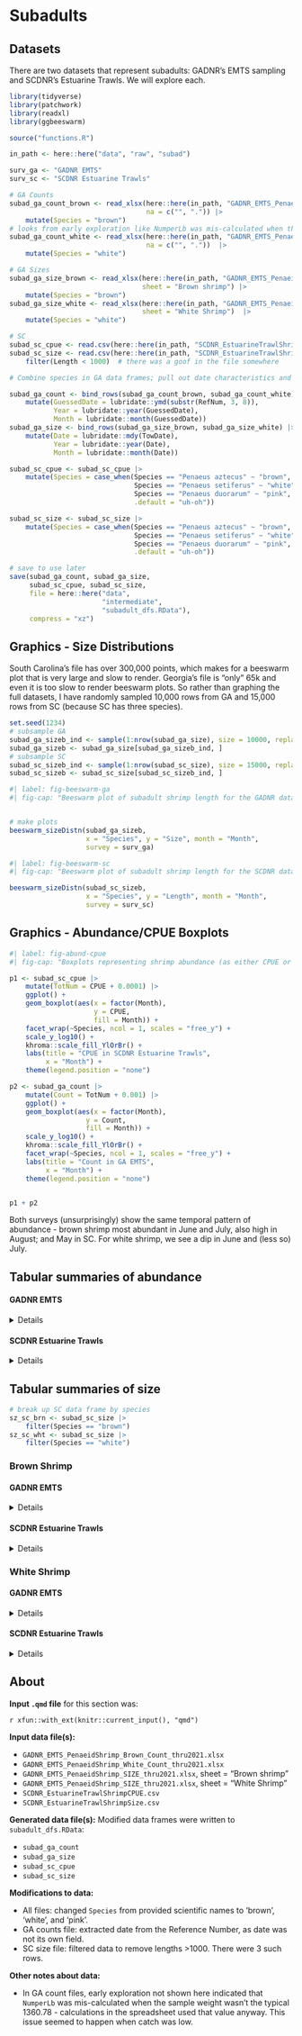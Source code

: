 # Subadults

## Datasets

There are two datasets that represent subadults: GADNR's EMTS sampling and SCDNR's Estuarine Trawls. We will explore each.

```r
library(tidyverse)
library(patchwork)
library(readxl)
library(ggbeeswarm)

source("functions.R")

in_path <- here::here("data", "raw", "subad")

surv_ga <- "GADNR EMTS"
surv_sc <- "SCDNR Estuarine Trawls"
```

```r
# GA Counts
subad_ga_count_brown <- read_xlsx(here::here(in_path, "GADNR_EMTS_PenaeidShrimp_Brown_Count_thru2021.xlsx"),
                                  na = c("", ".")) |> 
    mutate(Species = "brown")
# looks from early exploration like NumperLb was mis-calculated when the sample weight wasn't the typical 1360.78 - it used that value anyway (this happened when catch was low)
subad_ga_count_white <- read_xlsx(here::here(in_path, "GADNR_EMTS_PenaeidShrimp_White_Count_thru2021.xlsx"),
                                  na = c("", "."))  |> 
    mutate(Species = "white")

# GA Sizes
subad_ga_size_brown <- read_xlsx(here::here(in_path, "GADNR_EMTS_PenaeidShrimp_SIZE_thru2021.xlsx"),
                                 sheet = "Brown shrimp") |> 
    mutate(Species = "brown")
subad_ga_size_white <- read_xlsx(here::here(in_path, "GADNR_EMTS_PenaeidShrimp_SIZE_thru2021.xlsx"),
                                 sheet = "White Shrimp")  |> 
    mutate(Species = "white")

# SC
subad_sc_cpue <- read.csv(here::here(in_path, "SCDNR_EstuarineTrawlShrimpCPUE.csv"))
subad_sc_size <- read.csv(here::here(in_path, "SCDNR_EstuarineTrawlShrimpSize.csv")) |> 
    filter(Length < 1000)  # there was a goof in the file somewhere
```

```r
# Combine species in GA data frames; pull out date characteristics and deal with column types if necessary; change shrimp species to common names. 

subad_ga_count <- bind_rows(subad_ga_count_brown, subad_ga_count_white) |> 
    mutate(GuessedDate = lubridate::ymd(substr(RefNum, 3, 8)),
           Year = lubridate::year(GuessedDate),
           Month = lubridate::month(GuessedDate))
subad_ga_size <- bind_rows(subad_ga_size_brown, subad_ga_size_white) |> 
    mutate(Date = lubridate::mdy(TowDate),
           Year = lubridate::year(Date),
           Month = lubridate::month(Date))

subad_sc_cpue <- subad_sc_cpue |> 
    mutate(Species = case_when(Species == "Penaeus aztecus" ~ "brown",
                               Species == "Penaeus setiferus" ~ "white",
                               Species == "Penaeus duorarum" ~ "pink",
                               .default = "uh-oh"))

subad_sc_size <- subad_sc_size |> 
    mutate(Species = case_when(Species == "Penaeus aztecus" ~ "brown",
                               Species == "Penaeus setiferus" ~ "white",
                               Species == "Penaeus duorarum" ~ "pink",
                               .default = "uh-oh"))
```

```r
# save to use later
save(subad_ga_count, subad_ga_size,
     subad_sc_cpue, subad_sc_size,
     file = here::here("data",
                       "intermediate",
                       "subadult_dfs.RData"),
     compress = "xz")
```

## Graphics - Size Distributions

South Carolina's file has over 300,000 points, which makes for a beeswarm plot that is very large and slow to render. Georgia's file is "only" 65k and even it is too slow to render beeswarm plots. So rather than graphing the full datasets, I have randomly sampled 10,000 rows from GA and 15,000 rows from SC (because SC has three species).

```r
set.seed(1234)
# subsample GA
subad_ga_sizeb_ind <- sample(1:nrow(subad_ga_size), size = 10000, replace = FALSE)
subad_ga_sizeb <- subad_ga_size[subad_ga_sizeb_ind, ]
# subsample SC
subad_sc_sizeb_ind <- sample(1:nrow(subad_sc_size), size = 15000, replace = FALSE)
subad_sc_sizeb <- subad_sc_size[subad_sc_sizeb_ind, ]
```

```r
#| label: fig-beeswarm-ga
#| fig-cap: "Beeswarm plot of subadult shrimp length for the GADNR data. Points represent measurements of individual shrimp, and are colored by the month in which they were captured. The y-axis represents length. More points spread out along the x-axis for a given length means that there were more individuals of that length captured than regions where points remain closer to the center."


# make plots
beeswarm_sizeDistn(subad_ga_sizeb,
                   x = "Species", y = "Size", month = "Month",
                   survey = surv_ga)
```

```r
#| label: fig-beeswarm-sc
#| fig-cap: "Beeswarm plot of subadult shrimp length for the SCDNR data. Points represent measurements of individual shrimp, and are colored by the month in which they were captured. The y-axis represents length. More points spread out along the x-axis for a given length means that there were more individuals of that length captured than regions where points remain closer to the center."

beeswarm_sizeDistn(subad_sc_sizeb,
                   x = "Species", y = "Length", month = "Month",
                   survey = surv_sc)
```

## Graphics - Abundance/CPUE Boxplots

```r
#| label: fig-abund-cpue
#| fig-cap: "Boxplots representing shrimp abundance (as either CPUE or count, depending on the survey) by month. Note the log10-scaled y-axes."

p1 <- subad_sc_cpue |> 
    mutate(TotNum = CPUE + 0.0001) |> 
    ggplot() + 
    geom_boxplot(aes(x = factor(Month),
                     y = CPUE,
                     fill = Month)) +
    facet_wrap(~Species, ncol = 1, scales = "free_y") +
    scale_y_log10() +
    khroma::scale_fill_YlOrBr() +
    labs(title = "CPUE in SCDNR Estuarine Trawls",
         x = "Month") +
    theme(legend.position = "none")

p2 <- subad_ga_count |> 
    mutate(Count = TotNum + 0.001) |> 
    ggplot() +
    geom_boxplot(aes(x = factor(Month),
                   y = Count,
                   fill = Month)) +
    scale_y_log10() +
    khroma::scale_fill_YlOrBr() +
    facet_wrap(~Species, ncol = 1, scales = "free_y") +
    labs(title = "Count in GA EMTS",
         x = "Month") +
    theme(legend.position = "none")


p1 + p2

```

Both surveys (unsurprisingly) show the same temporal pattern of abundance - brown shrimp most abundant in June and July, also high in August; and May in SC. For white shrimp, we see a dip in June and (less so) July.

## Tabular summaries of abundance

#### GADNR EMTS

<details>

::: {.content-visible when-format="html"}
<summary>Click to expand</summary>
:::

```r
#| label: tbl-abundance-ga
#| tbl-cap: "Abundance (GA) data frame summary"
skimr::skim_without_charts(subad_ga_count)
```

</details>

#### SCDNR Estuarine Trawls

<details>

::: {.content-visible when-format="html"}
<summary>Click to expand</summary>
:::

```r
#| label: tbl-abundance-sc
#| tbl-cap: "Abundance (SC) data frame summary"
skimr::skim_without_charts(subad_sc_cpue)
```

</details>

## Tabular summaries of size

```r
# break up SC data frame by species
sz_sc_brn <- subad_sc_size |> 
    filter(Species == "brown")
sz_sc_wht <- subad_sc_size |> 
    filter(Species == "white")
```

### Brown Shrimp

#### GADNR EMTS


<details>

::: {.content-visible when-format="html"}
<summary>Click to expand</summary>
:::

```r
#| label: tbl-size-brown-ga
#| tbl-cap: "Brown shrimp (GA) size summary"
skimr::skim_without_charts(subad_ga_size_brown)
```

</details>

#### SCDNR Estuarine Trawls


<details>

::: {.content-visible when-format="html"}
<summary>Click to expand</summary>
:::

```r
#| label: tbl-size-brown-sc
#| tbl-cap: "Brown shrimp (SC) size summary"
skimr::skim_without_charts(sz_sc_brn)
```

</details>

### White Shrimp

#### GADNR EMTS

<details>


::: {.content-visible when-format="html"}
<summary>Click to expand</summary>
:::

```r
#| label: tbl-size-white-ga
#| tbl-cap: "White shrimp (GA) size summary"
skimr::skim_without_charts(subad_ga_size_white)
```

</details>

#### SCDNR Estuarine Trawls

<details>


::: {.content-visible when-format="html"}
<summary>Click to expand</summary>
:::

```r
#| label: tbl-size-white-sc
#| tbl-cap: "White shrimp (SC) size summary"
skimr::skim_without_charts(sz_sc_wht)
```

</details>

## About

**Input `.qmd` file** for this section was:

`r xfun::with_ext(knitr::current_input(), "qmd")`

**Input data file(s):**

-   `GADNR_EMTS_PenaeidShrimp_Brown_Count_thru2021.xlsx`
-   `GADNR_EMTS_PenaeidShrimp_White_Count_thru2021.xlsx`
-   `GADNR_EMTS_PenaeidShrimp_SIZE_thru2021.xlsx`, sheet = "Brown shrimp"
-   `GADNR_EMTS_PenaeidShrimp_SIZE_thru2021.xlsx`, sheet = "White Shrimp"
-   `SCDNR_EstuarineTrawlShrimpCPUE.csv`
-   `SCDNR_EstuarineTrawlShrimpSize.csv`

**Generated data file(s):** Modified data frames were written to `subadult_dfs.RData`:

-   `subad_ga_count`
-   `subad_ga_size`
-   `subad_sc_cpue`
-   `subad_sc_size`

**Modifications to data:**

-   All files: changed `Species` from provided scientific names to 'brown', 'white', and 'pink'.\
-   GA counts file: extracted date from the Reference Number, as date was not its own field.\
-   SC size file: filtered data to remove lengths \>1000. There were 3 such rows.

**Other notes about data:**

-   In GA count files, early exploration not shown here indicated that `NumperLb` was mis-calculated when the sample weight wasn't the typical 1360.78 - calculations in the spreadsheet used that value anyway. This issue seemed to happen when catch was low.
